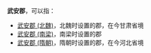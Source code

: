 '''武安郡'''，可以指：
*[[武安郡_(北魏)|武安郡 (北魏)]]，北魏时设置的郡，在今甘肃省境
*[[武安郡_(南梁)|武安郡 (南梁)]]，南梁时设置的郡
*[[武安郡_(隋朝)|武安郡 (隋朝)]]，隋朝时设置的郡，在今河北省境

{{Disambig|Cat=三字中国郡名消歧义}}
